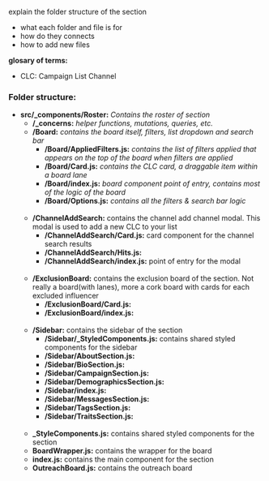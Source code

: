explain the folder structure of the section
  - what each folder and file is for
  - how do they connects
  - how to add new files

**glosary of terms:**
- CLC: Campaign List Channel

### Folder structure:
- **src/_components/Roster:**  _Contains the roster of section_
  - **/_concerns:** _helper functions, mutations, queries, etc._
  - **/Board:** _contains the board itself, filters, list dropdown and search bar_
    - **/Board/AppliedFilters.js:** _contains the list of filters applied that appears on the top of the board when filters are applied_
    - **/Board/Card.js:** _contains the CLC card, a draggable item within a board lane_
    - **/Board/index.js:** _board component point of entry, contains most of the logic of the board_
    - **/Board/Options.js:** _contains all the filters & search bar logic_
    <br/>
  - **/ChannelAddSearch:** contains the channel add channel modal. This modal is used to add a new CLC to your list
    - **/ChannelAddSearch/Card.js:** card component for the channel search results
    - **/ChannelAddSearch/Hits.js:**
    - **/ChannelAddSearch/index.js:** point of entry for the modal
    <br/>
  - **/ExclusionBoard:** contains the exclusion board of the section. Not really a board(with lanes), more a cork board with cards for each excluded influencer
    - **/ExclusionBoard/Card.js:**
    - **/ExclusionBoard/index.js:**
    <br/>
  - **/Sidebar:** contains the sidebar of the section
    - **/Sidebar/_StyledComponents.js:** contains shared styled components for the sidebar
    - **/Sidebar/AboutSection.js:**
    - **/Sidebar/BioSection.js:**
    - **/Sidebar/CampaignSection.js:**
    - **/Sidebar/DemographicsSection.js:**
    - **/Sidebar/index.js:**
    - **/Sidebar/MessagesSection.js:**
    - **/Sidebar/TagsSection.js:**
    - **/Sidebar/TraitsSection.js:**
    <br/>
  - **_StyleComponents.js:** contains shared styled components for the section
  - **BoardWrapper.js:** contains the wrapper for the board
  - **index.js:** contains the main component for the section
  - **OutreachBoard.js:** contains the outreach board
